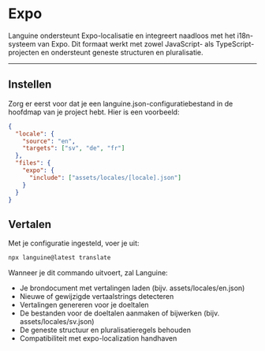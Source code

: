 # Expo

Languine ondersteunt Expo-localisatie en integreert naadloos met het i18n-systeem van Expo. Dit formaat werkt met zowel JavaScript- als TypeScript-projecten en ondersteunt geneste structuren en pluralisatie.

---

## Instellen

Zorg er eerst voor dat je een languine.json-configuratiebestand in de hoofdmap van je project hebt. Hier is een voorbeeld:

```json
{
  "locale": {
    "source": "en",
    "targets": ["sv", "de", "fr"]
  },
  "files": {
    "expo": {
      "include": ["assets/locales/[locale].json"]
    }
  }
}
```

## Vertalen

Met je configuratie ingesteld, voer je uit:

```bash
npx languine@latest translate
```

Wanneer je dit commando uitvoert, zal Languine:

- Je brondocument met vertalingen laden (bijv. assets/locales/en.json)
- Nieuwe of gewijzigde vertaalstrings detecteren
- Vertalingen genereren voor je doeltalen
- De bestanden voor de doeltalen aanmaken of bijwerken (bijv. assets/locales/sv.json)
- De geneste structuur en pluralisatieregels behouden
- Compatibiliteit met expo-localization handhaven

